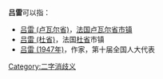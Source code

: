 '''吕雷'''可以指：
* [[吕雷_(卢瓦尔省)|吕雷 (卢瓦尔省)]]，[[法国|法国]][[卢瓦尔省|卢瓦尔省]][[市镇_(法国)|市镇]]
* [[吕雷_(杜省)|吕雷 (杜省)]]，法国[[杜省|杜省]]市镇
* [[吕雷_(1947年)|吕雷 (1947年)]]，作家，第十届全国人大代表

{{disambig}}

[[Category:二字消歧义|Category:二字消歧义]]